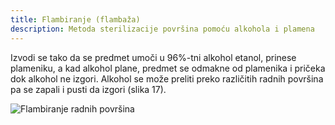 ```yaml
---
title: Flambiranje (flambaža)
description: Metoda sterilizacije površina pomoću alkohola i plamena
---
```



Izvodi se tako da se predmet umoči u 96%-tni alkohol etanol, prinese plameniku, a kad alkohol plane, predmet se odmakne od plamenika i pričeka dok alkohol ne izgori. Alkohol se može preliti preko različitih radnih površina pa se zapali i pusti da izgori (slika 17).

<img src="/Images/slika17.jpg" alt="Flambiranje radnih površina" />